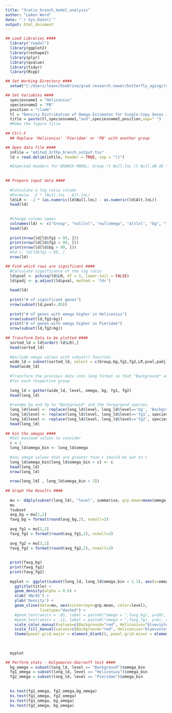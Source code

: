 ---
title: "3ratio_branch_model_analysis"
author: "LeAnn Ward"
date: "`r Sys.Date()`"
output: html_document
---

```{r setup, include=FALSE}

## Load Libraries ####
  library("readxl")
  library(ggplot2)
  library(reshape2)
  library(plyr)
  library(qvalue)
  library(tidyr)
  library(Rcpp)

```


```{r}
## Set Working Directory ####
  setwd("C:/Users/leann/OneDrive/grad research_newer/butterfly_aging/run7/branchmodel/")

## Set Variables ####
  speciesname1 = "Heliconius"
  speciesname2 = "PB"
  position = "clade"
  tl = "Density Distribution of Omega Estimates for Single-Copy Genes in the"
  title = paste(tl,speciesname1,"and",speciesname2,position,sep=" ")
  #Make the figure title
  
## Ctrl-F
  ## Replace 'Heliconius' 'Pieridae' or 'PB' with another group

## Open data file ####
  inFile = "edited_3rthp_branch_output.tsv"
  ld = read.delim(inFile, header = TRUE, sep = "\t")

  #Expected headers for BRANCH MODEL: Group \t Null.lnL \t Null.dN.dS \t Alt.lnL \t Alt.Omega.0.Background \t Alt.Omega.1
  
  
## Prepare input data ####
  
  #Calculate a log ratio column 
  #Formula: -2 * (Null.lnL - Alt.lnL)
  ld$LR <- -2 * (as.numeric(ld$Null.lnL) - as.numeric(ld$Alt.lnL))
  head(ld)
  
  
  #Change column names
  colnames(ld) <- c("Group", "nulllnl", "nullomega", "altlnl", "bg", "fg1","fg2", "LR")
  head(ld)
  
  print(nrow(ld[ld$fg1 > 99, ]))
  print(nrow(ld[ld$fg2 > 99, ]))
  print(nrow(ld[ld$bg > 99, ]))
  #ld <- ld[ld$fg1 < 99, ]
  nrow(ld)

## Find which rows are significant ####  
  #Calculate significance of the log ratio
  ld$pval <- pchisq(ld$LR, df = 1, lower.tail = FALSE)
  ld$padj <- p.adjust(ld$pval, method = 'fdr')
  
  head(ld)
  
  print("# of significant genes")
  nrow(subset(ld,pval<.05))
  
  print("# of genes with omega higher in Heliconius")
  nrow(subset(ld,fg1>bg))
  print("# of genes with omega higher in Pieridae")
  nrow(subset(ld,fg2>bg))
  
## Transform Data to be plotted ####
  sorted_ld = ld[order(-ld$LR),]
  head(sorted_ld)
  
  #Exclude omega values with subset() function
  wide_ld = subset(sorted_ld, select = c(Group,bg,fg1,fg2,LR,pval,padj))
  head(wide_ld)
  
  #Transform the previous data into long format so that "Background" and "Foreground" are categories
  #for each respective group
  
  long_ld = gather(wide_ld, level, omega, bg, fg1, fg2)
  head(long_ld)
  
  #rename bg and fg to "Background" and the foreground species
  long_ld$level <- replace(long_ld$level, long_ld$level=='bg', 'Background')
  long_ld$level <- replace(long_ld$level, long_ld$level=='fg1', speciesname1)
  long_ld$level <- replace(long_ld$level, long_ld$level=='fg2', speciesname2)
  head(long_ld)  
  
## bin the omegas ####
  #Set maximum values to consider
  c = 2
  long_ld$omega_bin <- long_ld$omega
  
  #any omega values that are greater than c should be set to c
  long_ld$omega_bin[long_ld$omega_bin > c] <- c
  head(long_ld)
  nrow(long_ld)
  
  nrow(long_ld[ , long_ld$omega_bin > 2])
  
## Graph the Results ####
  
  mu <- ddply(subset(long_ld), "level", summarise, grp.mean=mean(omega_bin))
  mu
  ?subset
  avg_bg = mu[1,2]
  favg_bg = format(round(avg_bg,2), nsmall=2)
  
  avg_fg1 = mu[2,2]
  favg_fg1 = format(round(avg_fg1,2), nsmall=2)
  
  avg_fg2 = mu[3,2]
  favg_fg2 = format(round(avg_fg2,2), nsmall=2)
  
  
  print(favg_bg)
  print(favg_fg1)
  print(favg_fg2)
  
  myplot <- ggplot(subset(long_ld, long_ld$omega_bin < 1.1), aes(x=omega_bin, fill = level, color=level)) +
    ggtitle(title) +
    geom_density(alpha = 0.6) +
    xlab('dN/dS') + 
    ylab('Density') +
    geom_vline(data=mu, aes(xintercept=grp.mean, color=level),
               linetype="dashed") +
    #geom_text(aes(x = .05, label = paste0("omega = ",favg_bg), y=10), colour = "red") +
    #geom_text(aes(x = .11, label = paste0("omega = ",favg_fg), y=8), colour = "blue") +
    scale_color_manual(values=c(Background="red", Heliconius="blueviolet",Pieridae="green")) +
    scale_fill_manual(values=c(Background="red", Heliconius="blueviolet",Pieridae="green")) +
    theme(panel.grid.major = element_blank(), panel.grid.minor = element_blank(), panel.background = element_blank(), axis.line =   element_line(colour = "black"))
  
  
  
  myplot

## Perform stats - Kolgomorov-Smirnoff test ####
  bg_omega = subset(long_ld, level == "Background")$omega_bin
  fg1_omega = subset(long_ld, level == "Heliconius")$omega_bin
  fg2_omega = subset(long_ld, level == "Pieridae")$omega_bin
  
  
  ks.test(fg1_omega, fg2_omega,bg_omega)
  ks.test(fg1_omega, fg2_omega)
  ks.test(fg1_omega, bg_omega)
  ks.test(fg2_omega, bg_omega)
  
    

```
